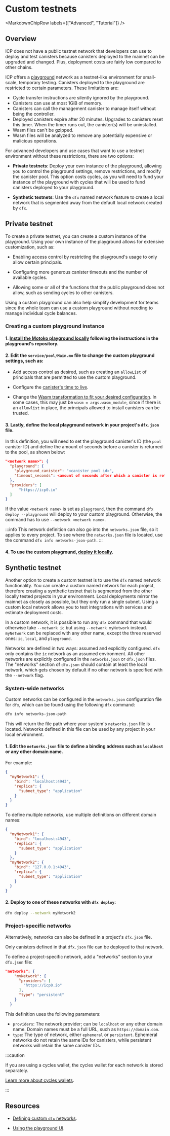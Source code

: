 
# Custom testnets

<MarkdownChipRow labels={["Advanced", "Tutorial"]} />

## Overview

ICP does not have a public testnet network that developers can use to deploy and test canisters because canisters deployed to the mainnet can be upgraded and changed. Plus, deployment costs are fairly low compared to other chains.

ICP offers a [playground](https://m7sm4-2iaaa-aaaab-qabra-cai.ic0.app/) network as a testnet-like environment for small-scale, temporary testing. Canisters deployed to the playground are restricted to certain parameters. These limitations are:

- Cycle transfer instructions are silently ignored by the playground.
- Canisters can use at most 1GiB of memory.
- Canisters can call the management canister to manage itself without being the controller.
- Deployed canisters expire after 20 minutes. Upgrades to canisters reset this timer. When the timer runs out, the canister(s) will be uninstalled.
- Wasm files can't be gzipped.
- Wasm files will be analyzed to remove any potentially expensive or malicious operations.

For advanced developers and use cases that want to use a testnet environment without these restrictions, there are two options:

- **Private testnets**: Deploy your own instance of the playground, allowing you to control the playground settings, remove restrictions, and modify the canister pool. This option costs cycles, as you will need to fund your instance of the playground with cycles that will be used to fund canisters deployed to your playground.

- **Synthetic testnets**: Use the `dfx` named network feature to create a local network that is segmented away from the default local network created by `dfx`.

## Private testnet

To create a private testnet, you can create a custom instance of the playground. Using your own instance of the playground allows for extensive customization, such as:

- Enabling access control by restricting the playground's usage to only allow certain principals.

- Configuring more generous canister timeouts and the number of available cycles.

- Allowing some or all of the functions that the public playground does not allow, such as sending cycles to other canisters.

Using a custom playground can also help simplify development for teams since the whole team can use a custom playground without needing to manage individual cycle balances.

### Creating a custom playground instance

#### 1. [Install the Motoko playground locally](https://github.com/dfinity/motoko-playground/tree/main?tab=readme-ov-file#running-locally) following the instructions in the playground's repository. 

#### 2. Edit the `service/pool/Main.mo` file to change the custom playground settings, such as:

- Add access control as desired, such as creating an `allowList` of principals that are permitted to use the custom playground.

- Configure the [canister's time to live](https://github.com/dfinity/motoko-playground/blob/main/service/pool/Types.mo#L27).

- Change the [Wasm transformation to fit your desired configuration](https://github.com/dfinity/motoko-playground/blob/main/service/pool/Main.mo#L348). In some cases, this may just be `wasm = args.wasm_module`, since if there is an `allowlist` in place, the principals allowed to install canisters can be trusted.

#### 3. Lastly, define the local playground network in your project's `dfx.json` file.

In this definition, you will need to set the playground canister's ID (the `pool` canister ID) and define the amount of seconds before a canister is returned to the pool, as shown below:

```json title="dfx.json"
"<network name>": {
  "playground": {
    "playground_canister": "<canister pool id>",
    "timeout_seconds": <amount of seconds after which a canister is returned to the pool>
  },
  "providers": [
      "https://icp0.io"
  ]
}
```

If the value `<network name>` is set as `playground`, then the command `dfx deploy --playground` will deploy to your custom playground. Otherwise, the command has to use `--network <network name>`.

:::info
This network definition can also go into the `networks.json` file, so it applies to every project. To see where the `networks.json` file is located, use the command `dfx info networks-json-path`.
:::

#### 4. To use the custom playground, [deploy it locally](https://github.com/dfinity/motoko-playground?tab=readme-ov-file#deploy-the-motoko-playground-to-your-local-replica-using-the-following-command).

## Synthetic testnet

Another option to create a custom testnet is to use the `dfx` named network functionality. You can create a custom named network for each project, therefore creating a synthetic testnet that is segmented from the other locally tested projects in your environment. Local deployments mirror the mainnet as closely as possible, but they only run a single subnet. Using a custom local network allows you to test integrations with services and estimate deployment costs.

In a custom network, it is possible to run any `dfx` command that would otherwise take `--network ic` but using `--network myNetwork` instead. `myNetwork` can be replaced with any other name, except the three reserved ones: `ic`, `local`, and `playground`.

Networks are defined in two ways: assumed and explicitly configured. `dfx` only contains the `ic` network as an assumed environment. All other networks are explicitly configured in the `networks.json` or `dfx.json` files. The "networks" section of `dfx.json` should contain at least the local network, which gets chosen by default if no other network is specified with the `--network` flag.

### System-wide networks

Custom networks can be configured in the `networks.json` configuration file for `dfx`, which can be found using the following `dfx` command:

```bash
dfx info networks-json-path
```

This will return the file path where your system's `networks.json` file is located. Networks defined in this file can be used by any project in your local environment.

#### 1. Edit the `networks.json` file to define a binding address such as `localhost` or any other domain name.

For example:

```json title="networks.json"
{
  "myNetwork1": {
    "bind": "localhost:4943",
    "replica": {
      "subnet_type": "application"
    }
  }
}
```

To define multiple networks, use multiple definitions on different domain names:

```json title="networks.json"
{
  "myNetwork1": {
    "bind": "localhost:4943",
    "replica": {
      "subnet_type": "application"
    }
  },
  "myNetwork2": {
    "bind": "127.0.0.1:4943",
    "replica": {
      "subnet_type": "application"
    }
  }
}
```

#### 2. Deploy to one of these networks with `dfx deploy`:

```bash
dfx deploy --network myNetwork2
```

### Project-specific networks

Alternatively, networks can also be defined in a project's `dfx.json` file.

Only canisters defined in that `dfx.json` file can be deployed to that network.

To define a project-specific network, add a "networks" section to your `dfx.json` file:

```json title="dfx.json"
"networks": {
    "myNetwork": {
      "providers": [
        "https://icp0.io"
      ],
      "type": "persistent"
    }
  }
```

This definition uses the following parameters:

- `providers`: The network provider; can be `localhost` or any other domain name. Domain names must be a full URL, such as `https://domain.com`.
- `type`: The type of network, either `ephemeral` or `persistent`. Ephemeral networks do not retain the same IDs for canisters, while persistent networks will retain the same canister IDs.

:::caution

If you are using a cycles wallet, the cycles wallet for each network is stored separately.

[Learn more about cycles wallets](/docs/current/developer-docs/defi/cycles/cycles-wallet).

:::

## Resources

- [Defining custom `dfx` networks](/docs/current/developer-docs/developer-tools/cli-tools/advanced-dfx/networks-json).

- [Using the playground UI](/docs/current/developer-docs/developer-tools/ide/playground).
